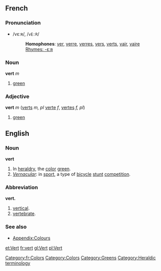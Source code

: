 ==French==
===Pronunciation===
*/vεːʀ/, /<tt>vE:R</tt>/
*:'''Homophones''': [[ver]], [[verre]], [[verres]], [[vers]], [[verts]], [[vair]], [[vaire]]
*:[[Rhymes:French:-εːʀ|Rhymes: -εːʀ]]

===Noun===
'''vert''' ''m''

# [[green]]

===Adjective===
'''vert''' ''m'' ([[verts]] ''m, pl'' [[verte]] ''f'', [[vertes]] ''f, pl'')

# [[green]]

[[Category:fr:Colors]]

==English==
===Noun===
'''vert'''
#In [[heraldry]], the [[color]] [[green]].
#''[[Vernacular]]'': in [[sport]], a type of [[bicycle]] [[stunt]] [[competition]].

===Abbreviation===
'''vert.'''

#[[vertical]].
#[[vertebrate]].

===See also===
*[[Wiktionary_Appendix:Colours|Appendix:Colours]]

[[Category:Colors]]
[[Category:Greens]]
[[Category:Heraldic terminology]]

[[et:Vert]]
[[fr:vert]]
[[gl:Vert]]
[[pl:Vert]]